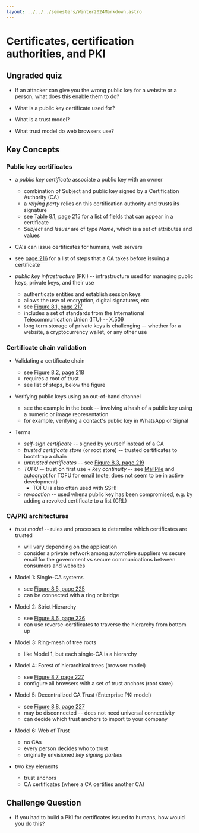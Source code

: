 ```yaml
---
layout: ../../../semesters/Winter2024Markdown.astro
---
```


# Certificates, certification authorities, and PKI

## Ungraded quiz

- If an attacker can give you the wrong public key for a website or a person,
  what does this enable them to do?

- What is a public key certificate used for?

- What is a trust model?

- What trust model do web browsers use?

## Key Concepts

### Public key certificates

- a _public key certificate_ associate a public key with an owner
  - combination of Subject and public key signed by a Certification Authority
    (CA)
  - a _relying party_ relies on this certification authority and trusts its
    signature
  - see
    [Table 8.1, page 215](https://people.scs.carleton.ca/~paulv/toolsjewels/TJrev1/ch8-rev1.pdf)
    for a list of fields that can appear in a certificate
  - _Subject_ and _Issuer_ are of type _Name_, which is a set of attributes and
    values
- CA's can issue certificates for humans, web servers
- see
  [page 216](https://people.scs.carleton.ca/~paulv/toolsjewels/TJrev1/ch8-rev1.pdf)
  for a list of steps that a CA takes before issuing a certificate

- _public key infrastructure_ (PKI) -- infrastructure used for managing public
  keys, private keys, and their use

  - authenticate entities and establish session keys
  - allows the use of encryption, digital signatures, etc
  - see
    [Figure 8.1, page 217](https://people.scs.carleton.ca/~paulv/toolsjewels/TJrev1/ch8-rev1.pdf)
  - includes a set of standards from the International Telecommunication Union
    (ITU) -- X.509
  - long term storage of private keys is challenging -- whether for a website, a
    cryptocurrency wallet, or any other use

### Certificate chain validation

- Validating a certificate chain

  - see
    [Figure 8.2, page 218](https://people.scs.carleton.ca/~paulv/toolsjewels/TJrev1/ch8-rev1.pdf)
  - requires a root of trust
  - see list of steps, below the figure

- Verifying public keys using an out-of-band channel

  - see the example in the book -- involving a hash of a public key using a
    numeric or image representation
  - for example, verifying a contact's public key in WhatsApp or Signal

- Terms
  - _self-sign certificate_ -- signed by yourself instead of a CA
  - _trusted certificate store_ (or root store) -- trusted certificates to
    bootstrap a chain
  - _untrusted certificates_ -- see
    [Figure 8.3, page 219](https://people.scs.carleton.ca/~paulv/toolsjewels/TJrev1/ch8-rev1.pdf)
  - _TOFU_ -- trust on first use + _key continuity_ -- see
    [MailPile](https://www.mailpile.is) and
    [autocrypt](https://autocrypt.org/index.html) for TOFU for email (note, does
    not seem to be in active development)
    - TOFU is also often used with SSH!
  - _revocation_ -- used whena public key has been compromised, e.g. by adding a
    revoked certificate to a list (CRL)

### CA/PKI architectures

- _trust model_ -- rules and processes to determine which certificates are
  trusted

  - will vary depending on the application
  - consider a private network among automotive suppliers vs secure email for
    the government vs secure communications between consumers and websites

- Model 1: Single-CA systems

  - see
    [Figure 8.5, page 225](https://people.scs.carleton.ca/~paulv/toolsjewels/TJrev1/ch8-rev1.pdf)
  - can be connected with a ring or bridge

- Model 2: Strict Hierarchy

  - see
    [Figure 8.6, page 226](https://people.scs.carleton.ca/~paulv/toolsjewels/TJrev1/ch8-rev1.pdf)
  - can use reverse-certificates to traverse the hierarchy from bottom up

- Model 3: Ring-mesh of tree roots

  - like Model 1, but each single-CA is a hierarchy

- Model 4: Forest of hierarchical trees (browser model)

  - see
    [Figure 8.7, page 227](https://people.scs.carleton.ca/~paulv/toolsjewels/TJrev1/ch8-rev1.pdf)
  - configure all browsers with a set of trust anchors (root store)

- Model 5: Decentralized CA Trust (Enterprise PKI model)

  - see
    [Figure 8.8, page 227](https://people.scs.carleton.ca/~paulv/toolsjewels/TJrev1/ch8-rev1.pdf)
  - may be disconnected -- does not need universal connectivity
  - can decide which trust anchors to import to your company

- Model 6: Web of Trust

  - no CAs
  - every person decides who to trust
  - originally envisioned _key signing parties_

- two key elements
  - trust anchors
  - CA certificates (where a CA certifies another CA)

## Challenge Question

- If you had to build a PKI for certificates issued to humans, how would you do
  this?

